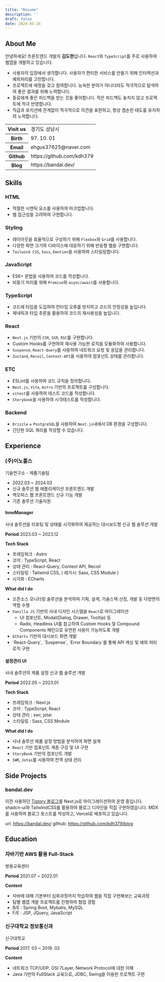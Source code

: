 ```yaml
---
title: "Resume"
description: ''
draft: false
date: 2024-05-24
---
```


## About Me
안녕하세요! 프론트엔드 개발자 **김도현**입니다.
`React`와 `TypeScript`를 주로 사용하여 웹앱을 개발하고 있습니다.
- 사용자의 입장에서 생각합니다. 사용자가 편리한 서비스를 만들기 위해 인터렉션과 예외처리를 고민합니다.
- 프로젝트에 애정을 갖고 참여합니다. 능숙한 분야가 아니더라도 적극적으로 탐색하여 좋은 결과를 위해 노력합니다.
- 동료에게 좋은 피드백을 받는 것을 좋아합니다. 작은 피드백도 놓치지 않고 프로젝트에 적극 반영합니다.
- 직급과 포지션에 관계없이 적극적으로 의견을 표현하고, 항상 겸손한 태도를 유지하려 노력합니다.

<table className="mt-4">
  <colgroup>
    <col style={{width: 6 + "rem"}} />
  </colgroup>
  <tbody>
    <tr>
      <th>Visit us</th>
      <td>경기도 성남시</td>
    </tr>
    <tr>
      <th>Birth</th>
      <td>97. 10. 01</td>
    </tr>
    <tr>
      <th>Email</th>
      <td>ehgus37625@naver.com</td>
    </tr>
    <tr>
      <th>Github</th>
      <td>
        https://github.com/kdh379
      </td>
    </tr>
    <tr>
      <th>Blog</th>
      <td>https://bandal.dev/</td>
    </tr>
  </tbody>
</table>

## Skills

### HTML
- 적절한 시멘틱 요소를 사용하여 마크업합니다.
- 웹 접근성을 고려하여 구현합니다.

### Styling
- 레이아웃을 효율적으로 구성하기 위해 `Flexbox`와 `Grid`를 사용합니다.
- 다양한 화면 크기와 디바이스에 대응하기 위해 반응형 웹을 구현합니다.
- `Tailwind CSS`, `Sass`, `Emotion`을 사용하여 스타일링합니다.

### JavaScript
- ES6+ 문법을 사용하여 코드를 작성합니다.
- 비동기 처리를 위해 `Promise`와 `async/await`를 사용합니다.

### TypeScript
- 코드에 타입을 도입하여 런타임 오류를 방지하고 코드의 안정성을 높입니다.
- 제네릭과 타입 추론을 활용하여 코드의 재사용성을 높입니다.

### React
- `Next.js` 기반의 `CSR`, `SSR`, `RSC`를 구현합니다.
- Custom Hooks를 구현하여 재사용 가능한 로직을 모듈화하여 사용합니다.
- `Suspense`, `React-Query`를 사용하여 네트워크 요청 및 응답을 관리합니다.
- `Zustand`, `Recoil`, `Context-API`을 사용하여 컴포넌트 상태를 관리합니다.

### ETC
- ESLint를 사용하여 코드 규칙을 정의합니다.
- `Next.js`, `Vite`, `Astro` 기반의 프로젝트를 구성합니다.
- `vitest`를 사용하여 테스트 코드를 작성합니다.
- `Storybook`을 사용하여 시각테스트를 작성합니다.

### Backend
- `Drizzle` + `PostgreSQL`을 사용하여 `Next.js`내에서 DB 환경을 구성합니다.
- 간단한 SQL 쿼리를 작성할 수 있습니다.

## Experience

### (주)이노룰스
<Fore>기술연구소 - 제품기술팀</Fore>

- 2022.03 ~ 2024.03
- 신규 솔루션 웹 애플리케이션 프론트엔드 개발
- 백오피스 웹 프론트엔드 신규 기능 개발
- 기존 솔루션 기술지원

#### InnoManager
<Fore>사내 솔루션을 리포팅 및 상태를 시각화하여 제공하는 대시보드형 신규 웹 솔루션 개발</Fore>
<Steps>

**Period**
2023.03 ~ 2023.12

**Tech Stack**
- 프레임워크 : Astro
- 코어 : TypeScript, React
- 상태 관리 : React-Query, Context API, Recoil
- 스타일링 : Tailwind CSS, ( 레거시: Sass, CSS Module )
- 시각화 : ECharts

**What did I do**
- 오픈소스 모니터링 솔루션을 분석하며 기획, 설계, 기술스택 선정, 개발 등 다방면의 역할 수행
- `Vanilla JS` 기반의 사내 디자인 시스템을 `React`로 마이그레이션
  - UI 컴포넌트, Modal(Dialog, Drawer, Tooltip) 등
  - Radix, Headless UI를 참고하여 Custom Hooks 및 Compound Components 패턴으로 유연한 사용이 가능하도록 개발
- `ECharts` 기반의 대시보드 화면 개발
- <Link
  href="/React/concurrent"
  className="font-normal hover:text-primary"
  >
    `React-Query`, `Suspense`, `Error Boundary`를 통해 API 캐싱 및 예외 처리 로직 구현
  </Link>

</Steps>

#### 설정관리 UI
<Fore>사내 솔루션의 제품 설정 신규 웹 솔루션 개발</Fore>
<Steps>

**Period**
2022.05 ~ 2023.01

**Tech Stack**
- 프레임워크 : Next.js
- 코어 : TypeScript, React
- 상태 관리 : swr, jotai
- 스타일링 : Sass, CSS Module

**What did I do**
- 사내 솔루션 제품 설정 방법을 분석하여 화면 설계
- `React` 기반 컴포넌트 계층 구성 및 UI 구현
- `StoryBook` 기반의 컴포넌트 개발
- `SWR`, `Jotai`를 사용하여 전역 상태 관리
</Steps>

## Side Projects

### bandal.dev

이전 사용하던 [Tistory 블로그](https://gomban.tistory.com/)를 Next.js로 마이그레이션하여 운영 중입니다.
shadcn-ui와 TailwindCSS를 활용하여 블로그 디자인을 직접 구현하였습니다.
MDX를 사용하여 블로그 포스트를 작성하고, Vercel로 배포하고 있습니다.

url: https://bandal.dev/
github: https://github.com/kdh379/blog

## Education

### 자바기반 AWS 활용 Full-Stack
<Fore>쌍용교육센터</Fore>
<Steps>

**Period**
2021.07 ~ 2022.01

**Content**
- 자바에 대해 기본부터 심화과정까지 학습하여 웹을 직접 구현해보는 교육과정
- 팀별 웹앱 개발 프로젝트를 진행하여 협업 경험
- B/E : Spring Boot, Mybatis, MySQL
- F/E : JSP, JQuery, JavaScript
</Steps>

### 신구대학교 정보통신과
<Fore>신구대학교</Fore>
<Steps>

**Period**
2017. 03 ~ 2019. 02

**Content**
- 네트워크 TCP/UDP, OSI 7Layer, Network Protocol에 대한 이해
- Java 기반의 FullStack 교육으로, JDBC, Swing을 이용한 프로젝트 구현
</Steps>
